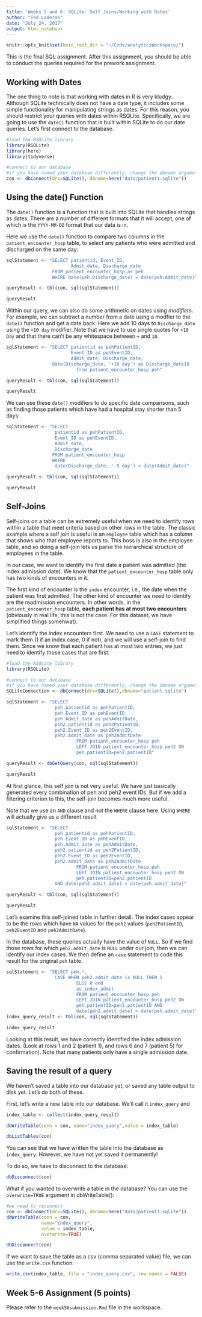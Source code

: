 ```yaml
---
title: 'Weeks 5 and 6: SQLite: Self Joins/Working with Dates'
author: "Ted Laderas"
date: "July 24, 2017"
output: html_notebook
---
```


```r
knitr::opts_knit$set(knit_root_dir = "~/Code/analyticsWorkspace/")
```


This is the final SQL assignment. After this assignment, you should be able to conduct the queries required for the prework assignment.

## Working with Dates

The one thing to note is that working with dates in R is very kludgy. Although SQLite technically does not have a date type, it includes some simple functionality for manipulating strings as dates. For this reason, you should restrict your queries with dates within RSQLite. Specifically, we are going to use the `date()` function that is built within SQLite to do our date queries. Let's first connect to the database.

```r
#load the RSQLite library
library(RSQLite)
library(here)
library(tidyverse)

#connect to our database
#if you have named your database differently, change the dbname argument
con <- dbConnect(drv=SQLite(), dbname=here("data/patient1.sqlite"))
```

## Using the date() Function

The `date()` function is a function that is built into SQLite that handles strings as dates. There are a number of different formats that it will accept, one of which is the `YYYY-MM-DD` format that our data is in.

Here we use the `date()` function to compare two columns in the `patient_encounter_hosp` table, to select any patients who were admitted and discharged on the same day:

```r
sqlStatement <- "SELECT patientid, Event_ID, 
                        Admit_date, Discharge_date
                 FROM patient_encounter_hosp as peh 
                 WHERE date(peh.Discharge_date) = date(peh.Admit_date)" 

queryResult <- tbl(con, sql(sqlStatement))

queryResult

```

Within our query, we can also do some arithmetic on dates using *modifiers*. For example, we can subtract a number from a date using a modfier to the `date()` function and get a date back. Here we add 10 days to `Discharge_date` using the `+10 day` modifier. Note that we have to use single quotes for `+10 Day` and that there can't be any whitespace between `+` and `10`.

```r
sqlStatement <- "SELECT patientid as pehPatientID, 
                        Event_ID as pehEventID, 
                        Admit_date, Discharge_date,
                 date(Discharge_date, '+10 day') as Discharge_date10
                          from patient_encounter_hosp peh" 

queryResult <- tbl(con, sql(sqlStatement))

queryResult

```

We can use these `date()` modifiers to do specific date comparisons, such as finding those patients which have had a hospital stay shorter than 5 days:

```r
sqlStatement <- "SELECT 
                  patientid as pehPatientID, 
                  Event_ID as pehEventID, 
                  Admit_date, 
                  Discharge_date
                 FROM patient_encounter_hosp 
                 WHERE
                  date(Discharge_date, '-5 day') < date(Admit_date)" 

queryResult <- tbl(con, sql(sqlStatement))

queryResult

```

## Self-Joins

Self-joins on a table can be extremely useful when we need to identify rows within a table that meet criteria based on other rows in the table. The classic example where a self join is useful is an `employee` table which has a column that shows who that employee reports to. This boss is also in the employee table, and so doing a self-join lets us parse the hierarchical structure of employees in the table.

In our case, we want to identify the first date a patient was admitted (the index admission date). We know that the `patient_encounter_hosp` table only has two kinds of encounters in it. 

The first kind of encounter is the `index` encounter, i.e., the date when the patient was first admitted. The other kind of encounter we need to identify are the readmission encounters. In other words, in the `patient_encounter_hosp` table, **each patient has at most two encounters** (obviously in real life, this is not the case. For this dataset, we have simplified things somehwat). 

Let's identify the index encounters first. We need to use a `CASE` statement to mark them (1 if an index case, 0 if not), and we will use a self-join to find them. Since we know that each patient has at most two entries, we just need to identify those cases that are first.

```r
#load the RSQLite library
library(RSQLite)

#connect to our database
#if you have named your database differently, change the dbname argument
SQLiteConnection <- dbConnect(drv=SQLite(),dbname="patient.sqlite")

sqlStatement <- "SELECT 
                  peh.patientid as pehPatientID, 
                  peh.Event_ID as pehEventID, 
                  peh.Admit_date as pehAdmitDate, 
                  peh2.patientid as peh2PatientID, 
                  peh2.Event_ID as peh2EventID, 
                  peh2.Admit_date as peh2AdmitDate 
                          FROM patient_encounter_hosp peh 
                          LEFT JOIN patient_encounter_hosp peh2 ON  
                          peh.patientID=peh2.patientID" 

queryResult <- dbGetQuery(con, sql(sqlStatement))

queryResult
```

At first glance, this self join is not very useful. We have just basically generated every combination of peh and peh2 event IDs. But if we add a filtering criterion to this, the self-join becomes much more useful.

Note that we use an `AND` clause and not the `WHERE` clause here. Using `WHERE` will actually give us a different result

```r
sqlStatement <- "SELECT 
                  peh.patientid as pehPatientID, 
                  peh.Event_ID as pehEventID, 
                  peh.Admit_date as pehAdmitDate, 
                  peh2.patientid as peh2PatientID, 
                  peh2.Event_ID as peh2EventID, 
                  peh2.Admit_date as peh2AdmitDate 
                          FROM patient_encounter_hosp peh 
                          LEFT JOIN patient_encounter_hosp peh2 ON  
                          peh.patientID=peh2.patientID 
                  AND date(peh2.admit_date) < date(peh.admit_date)" 

queryResult <- tbl(con, sql(sqlStatement))

queryResult
```

Let's examine this self-joined table in further detail. The index cases appear to be the rows which have `NA` values for the `peh2` values (`peh2PatientID`, `peh2EventID` and `peh2AdmitDate`).  

In the database, these queries actually have the value of `NULL`. So if we find those rows for which `peh2.admit_date` is `NULL` under our join, then we can identify our index cases. We then define an `case` statement to code this result for the original `peh` table.

```r
sqlStatement <- "SELECT peh.*, 
                  CASE WHEN peh2.admit_date is NULL THEN 1
                          ELSE 0 end 
                          as index_admit
                          FROM patient_encounter_hosp peh 
                          LEFT JOIN patient_encounter_hosp peh2 ON  
                          peh.patientID=peh2.patientID AND
                          date(peh2.admit_date) < date(peh.admit_date)"
index_query_result <- tbl(con, sql(sqlStatement))

index_query_result
```

Looking at this result, we have correctly identified the index admission dates. (Look at rows 1 and 2 (patient 1), and rows 6 and 7 (patient 5) for confirmation). Note that many patients only have a single admission date. 

## Saving the result of a query

We haven't saved a table into our database yet, or saved any table output to disk yet. Let's do both of these.

First, let's write a new table into our database. We'll call it `index_query` and 

```r
index_table <- collect(index_query_result)

dbWriteTable(conn = con, name="index_query",value = index_table)

dbListTables(con)
```

You can see that we have written the table into the database as `index_query`. However, we have not yet saved it permanently!

To do so, we have to disconnect to the database:

```r
dbDisconnect(con)
```

What if you wanted to overwrite a table in the database? You can use the `overwrite=TRUE` argument in dbWriteTable():

```r
#we need to reconnect
con <- dbConnect(drv=SQLite(), dbname=here("data/patient1.sqlite"))
dbWriteTable(conn = con, 
             name="index_query",
             value = index_table, 
             overwrite=TRUE)

dbDisconnect(con)
```

If we want to save the table as a csv (comma separated value) file, we can use the `write.csv` function:

```r
write.csv(index_table, file = "index_query.csv", row.names = FALSE)
```

## Week 5-6 Assignment (5 points)

Please refer to the `week56submission.Rmd` file in the workspace. 